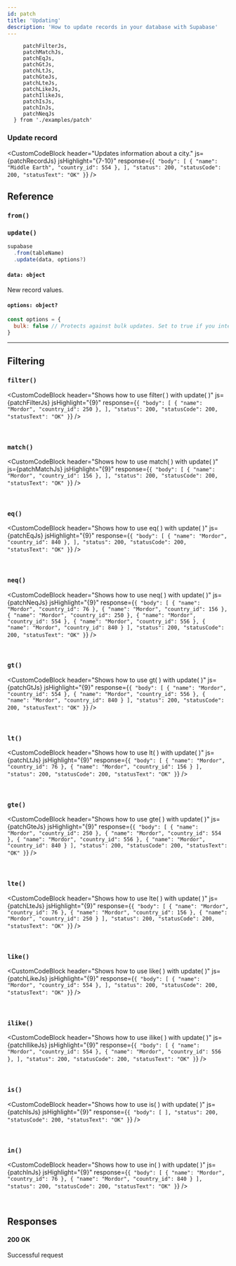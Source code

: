 ```yaml
---
id: patch
title: 'Updating'
description: 'How to update records in your database with Supabase'
---
```



         patchFilterJs,
         patchMatchJs,
         patchEqJs,
         patchGtJs,
         patchLtJs,
         patchGteJs,
         patchLteJs,
         patchLikeJs,
         patchIlikeJs,
         patchIsJs,
         patchInJs,
         patchNeqJs
      } from './examples/patch'

<DummyData />

### Update record

<CustomCodeBlock
  header="Updates information about a city."
  js={patchRecordJs}
  jsHighlight="{7-10}"
  response={`{
  "body": [
    { "name": "Middle Earth", "country_id": 554 },
  ],
  "status": 200,
  "statusCode": 200,
  "statusText": "OK"
}`}
/>

## Reference

### `from()`
<FromFunction verb='patch' />

### `update()`
```js {3}
supabase
  .from(tableName)
  .update(data, options?)
```
   
#### `data: object`
New record values.

#### `options: object?`   

```js
const options = {
  bulk: false // Protects against bulk updates. Set to true if you intend to perform a bulk change.
}
```

----

## Filtering

### `filter()`

<CustomCodeBlock
  header="Shows how to use filter( ) with update( )"
  js={patchFilterJs}
  jsHighlight="{9}"
  response={`{
  "body": [
    { "name": "Mordor", "country_id": 250 },
  ],
  "status": 200,
  "statusCode": 200,
  "statusText": "OK"
}`}
/>

<br/>

<CommonFilters filter='filter'/>

### `match()`

<CustomCodeBlock
  header="Shows how to use match( ) with update( )"
  js={patchMatchJs}
  jsHighlight="{9}"
  response={`{
  "body": [
    { "name": "Mordor", "country_id": 156 },
  ],
  "status": 200,
  "statusCode": 200,
  "statusText": "OK"
}`}
/>

<br/>

<CommonFilters filter='match'/>

### `eq()`

<CustomCodeBlock
  header="Shows how to use eq( ) with update( )"
  js={patchEqJs}
  jsHighlight="{9}"
  response={`{
  "body": [
    { "name": "Mordor", "country_id": 840 },
  ],
  "status": 200,
  "statusCode": 200,
  "statusText": "OK"
}`}
/>

<br/>

<CommonFilters filter='eq'/>

### `neq()`

<CustomCodeBlock
  header="Shows how to use neq( ) with update( )"
  js={patchNeqJs}
  jsHighlight="{9}"
  response={`{
  "body": [
    { "name": "Mordor", "country_id": 76 },
    { "name": "Mordor", "country_id": 156 },
    { "name": "Mordor", "country_id": 250 },
    { "name": "Mordor", "country_id": 554 },
    { "name": "Mordor", "country_id": 556 },
    { "name": "Mordor", "country_id": 840 }
  ],
  "status": 200,
  "statusCode": 200,
  "statusText": "OK"
}`}
/>

<br/>

<CommonFilters filter='neq'/>

### `gt()`

<CustomCodeBlock
  header="Shows how to use gt( ) with update( )"
  js={patchGtJs}
  jsHighlight="{9}"
  response={`{
  "body": [
    { "name": "Mordor", "country_id": 554 },
    { "name": "Mordor", "country_id": 556 },
    { "name": "Mordor", "country_id": 840 }
  ],
  "status": 200,
  "statusCode": 200,
  "statusText": "OK"
}`}
/>

<br/>

<CommonFilters filter='gt'/>

### `lt()`

<CustomCodeBlock
  header="Shows how to use lt( ) with update( )"
  js={patchLtJs}
  jsHighlight="{9}"
  response={`{
  "body": [
    { "name": "Mordor", "country_id": 76 },
    { "name": "Mordor", "country_id": 156 }
  ],
  "status": 200,
  "statusCode": 200,
  "statusText": "OK"
}`}
/>

<br/>

<CommonFilters filter='lt'/>

### `gte()`

<CustomCodeBlock
  header="Shows how to use gte( ) with update( )"
  js={patchGteJs}
  jsHighlight="{9}"
  response={`{
  "body": [
    { "name": "Mordor", "country_id": 250 },
    { "name": "Mordor", "country_id": 554 },
    { "name": "Mordor", "country_id": 556 },
    { "name": "Mordor", "country_id": 840 }
  ],
  "status": 200,
  "statusCode": 200,
  "statusText": "OK"
}`}
/>

<br/>

<CommonFilters filter='gte'/>

### `lte()`

<CustomCodeBlock
  header="Shows how to use lte( ) with update( )"
  js={patchLteJs}
  jsHighlight="{9}"
  response={`{
  "body": [
    { "name": "Mordor", "country_id": 76 },
    { "name": "Mordor", "country_id": 156 },
    { "name": "Mordor", "country_id": 250 }
  ],
  "status": 200,
  "statusCode": 200,
  "statusText": "OK"
}`}
/>

<br/>

<CommonFilters filter='lte'/>

### `like()`

<CustomCodeBlock
  header="Shows how to use like( ) with update( )"
  js={patchLikeJs}
  jsHighlight="{9}"
  response={`{
  "body": [
    { "name": "Mordor", "country_id": 554 },
  ],
  "status": 200,
  "statusCode": 200,
  "statusText": "OK"
}`}
/>

<br/>

<CommonFilters filter='like'/>

### `ilike()`

<CustomCodeBlock
  header="Shows how to use ilike( ) with update( )"
  js={patchIlikeJs}
  jsHighlight="{9}"
  response={`{
  "body": [
    { "name": "Mordor", "country_id": 554 },
    { "name": "Mordor", "country_id": 556 },
  ],
  "status": 200,
  "statusCode": 200,
  "statusText": "OK"
}`}
/>

<br/>

<CommonFilters filter='ilike'/>

### `is()`

<CustomCodeBlock
  header="Shows how to use is( ) with update( )"
  js={patchIsJs}
  jsHighlight="{9}"
  response={`{
  "body": [
  ],
  "status": 200,
  "statusCode": 200,
  "statusText": "OK"
}`}
/>

<br/>

<CommonFilters filter='is'/>

### `in()`

<CustomCodeBlock
  header="Shows how to use in( ) with update( )"
  js={patchInJs}
  jsHighlight="{9}"
  response={`{
  "body": [
    { "name": "Mordor", "country_id": 76 },
    { "name": "Mordor", "country_id": 840 }
  ],
  "status": 200,
  "statusCode": 200,
  "statusText": "OK"
}`}
/>

<br/>

<CommonFilters filter='in'/>

## Responses

#### 200 OK
Successful request

<CommonResponses />